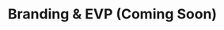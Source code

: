 ---
title: Branding & EVP (Coming Soon)
description: 'Start building awesome documentation in under 5 minutes'
---